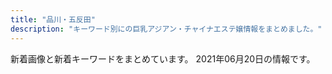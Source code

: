 ```yaml
---
title: "品川・五反田"
description: "キーワード別にの巨乳アジアン・チャイナエステ嬢情報をまとめました。"
---
```


新着画像と新着キーワードをまとめています。
2021年06月20日の情報です。

<DmmAffiliateIns />
<KeywordTable
  shops={
    [
    {
        "url": "http://www.relax-cs.com/",
        "img_links": [
            "http://www.relax-cs.com/ncss/nav/nav-003.jpg",
            "http://www.relax-cs.com/ncss/nav/nav-002.jpg",
            "http://www.relax-cs.com/ncss/staff0401.jpg",
            "http://www.relax-cs.com/ncss/top02-left.jpg",
            "http://www.relax-cs.com/ncss/nav/nav-006.jpg",
            "http://www.relax-cs.com/ncss/tel.png",
            "http://www.relax-cs.com/ncss/top00001.jpg",
            "http://www.relax-cs.com/ncss/staff01.jpg",
            "http://www.relax-cs.com/ncss/nav/nav-001.jpg",
            "http://www.relax-cs.com/ncss/staff03-a.jpg",
            "http://www.relax-cs.com/ncss/nav/nav-005.jpg",
            "http://www.relax-cs.com/ncss/top03.jpg",
            "http://www.relax-cs.com/ncss/nav/nav-004.jpg",
            "http://www.relax-cs.com/ncss/staff03-b.jpg"
        ],
        "name": "\u30ea\u30e9\u30af\u30bc\u30fc\u30b7\u30e7\u30f3\u862d",
        "keywords": {},
        "station": "JR\u4e94\u53cd\u7530\u99c5\u897f\u53e3"
    },
    {
        "station": "JR\u4e94\u53cd\u7530\u99c5\u897f\u53e3",
        "url": "https://i-house.aoaoeo.com/",
        "keywords": {},
        "name": "\u7652\u3057\u30cf\u30a6\u30b9",
        "img_links": []
    },
    {
        "img_links": [
            "https://tsukiwa.info/img/pickupGirl.png",
            "https://tsukiwa.info/img/staff/mimi20202.jpg",
            "https://tsukiwa.info/img/staff/ruru1.jpg",
            "https://tsukiwa.info/img/event/camp03.jpg",
            "https://tsukiwa.info/img/bar_top1.png",
            "https://tsukiwa.info/img/news3.png",
            "https://tsukiwa.info/img/staff/no_image.jpg",
            "https://tsukiwa.info/img/bar_profile.png",
            "https://tsukiwa.info/img/staff/yuna01.jpg",
            "https://tsukiwa.info/img/staff/25D27B66-E3AF-40C0-8FCC-46E9F266B409.jpeg",
            "https://tsukiwa.info/img/staff_top/20201219_2.jpg",
            "https://tsukiwa.info/img/bar_gallery.png",
            "https://tsukiwa.info/img/staff/rumi04.jpg",
            "https://tsukiwa.info/img/staff/rena04.jpg",
            "https://tsukiwa.info/img/staff/rumi02.jpg",
            "https://tsukiwa.info/img/top_map.jpg",
            "https://tsukiwa.info/img/staff/mimi01.jpg",
            "https://tsukiwa.info/img/akusesu-top0.jpg",
            "https://tsukiwa.info/img/staff/aya2101.jpg",
            "https://tsukiwa.info/img/staff/909C372F-1613-4B7E-89C8-1A527D79FCC6.jpeg",
            "https://tsukiwa.info/img/news1.png",
            "https://tsukiwa.info/img/staff/222BADE2-61AA-4B66-91BD-3D9941250C4D.jpeg",
            "https://tsukiwa.info/img/staff/koko3.jpg",
            "https://tsukiwa.info/img/staff_top/20201219_1.jpg",
            "https://tsukiwa.info/img/staff/DB16BCF2-AF7E-404D-9FB5-9A45BE961351.jpeg",
            "https://tsukiwa.info/img/staff/A8BAF789-BD2B-4E7F-AB8A-224A2961B605.jpeg",
            "https://www.a-side.com/ad/koko/include/banner/koko_200x40.png",
            "https://tsukiwa.info/img/bar_staff.png"
        ],
        "url": "https://tsukiwa.info/",
        "name": "\u6708\u306e\u548c",
        "station": "JR\u4e94\u53cd\u7530\u99c5\u897f\u53e3",
        "keywords": {}
    },
    {
        "station": "JR\u4e94\u53cd\u7530\u99c5\u897f\u53e3",
        "keywords": {},
        "img_links": [
            "http://gotanda.pepper.jp/m02272.jpg",
            "http://gotanda.pepper.jp/m048.png",
            "http://gotanda.pepper.jp/m049.png",
            "http://gotanda.pepper.jp/gotanda001.jpg",
            "http://gotanda.pepper.jp/m173.jpg",
            "http://gotanda.pepper.jp/20151109231038834554.jpg",
            "http://gotanda.pepper.jp/1-01.png"
        ],
        "url": "http://gotanda.pepper.jp/",
        "name": "\u4e94\u53cd\u7530\u30e1\u30c7\u30a3\u30ab\u30eb\u30a8\u30f3"
    },
    {
        "keywords": {},
        "img_links": [
            "https://www.healing-baby.work/images/ais.png",
            "https://www.healing-baby.work/images/mobile.jpg",
            "https://www.healing-baby.work/images/2.jpg",
            "https://www.healing-baby.work/images/head.jpg",
            "https://www.healing-baby.work/images/line.png",
            "https://www.healing-baby.work/images/4.jpg",
            "https://www.healing-baby.work/images/5.jpg",
            "https://www.healing-baby.work/images/tel.jpg",
            "https://www.healing-baby.work/images/int1.png",
            "https://www.healing-baby.work/img/riri1.jpg",
            "https://www.healing-baby.work/images/news.jpg",
            "https://www.healing-baby.work/img/mimi1.jpg",
            "https://www.healing-baby.work/images/staff_t.jpg",
            "https://www.healing-baby.work/images/1.jpg",
            "https://www.healing-baby.work/img/momo1.jpg",
            "https://www.healing-baby.work/images/sys.png",
            "https://www.healing-baby.work/images/6.jpg",
            "https://www.healing-baby.work/images/3.jpg",
            "https://www.healing-baby.work/images/newface.png",
            "https://www.healing-baby.work/img/eri1.jpg",
            "https://www.healing-baby.work/img/hana1.jpg",
            "https://www.healing-baby.work/images/interior_t.jpg",
            "https://www.healing-baby.work/img/sizuka1.jpg"
        ],
        "station": "\u6238\u8d8a\u9280\u5ea7\u99c5",
        "url": "https://www.healing-baby.work/",
        "name": "\u7652\u3057\u306e\u30d9\u30d3\u30fc"
    },
    {
        "keywords": {
            "85": 2,
            "E": 8,
            "88": 2,
            "86": 2,
            "87": 4
        },
        "url": "http://es-mirei.com/",
        "img_links": [
            "http://es-mirei.com/staffPhoto/b20170911152114.jpg",
            "http://es-mirei.com/images/s3Slider1Images/03.jpg",
            "http://es-mirei.com/staffPhoto/b20170728165536.jpg",
            "http://es-mirei.com/images/store/01.jpg",
            "http://es-mirei.com/images/store/04.jpg",
            "http://es-mirei.com/images/store/02.jpg",
            "http://es-mirei.com/images/noImg.jpg",
            "http://es-mirei.com/staffPhoto/s20170911152114.jpg",
            "http://es-mirei.com/staffPhoto/s20170728165536.jpg",
            "http://es-mirei.com/staffPhoto/s20170728165302.jpg",
            "http://es-mirei.com/images/store/03.jpg",
            "http://es-mirei.com/images/store/06.jpg",
            "http://es-mirei.com/staffPhoto/b20170728165302.jpg",
            "http://es-mirei.com/staffPhoto/b20170728165256.jpg",
            "http://es-mirei.com/images/s3Slider1Images/01.jpg",
            "http://es-mirei.com/staffPhoto/s20180209180323.jpg",
            "http://es-mirei.com/images/store/05.jpg",
            "http://es-mirei.com/staffPhoto/s20170908125528.jpg",
            "http://es-mirei.com/staffPhoto/b20170911152129.jpg",
            "http://es-mirei.com/staffPhoto/b20170908125528.jpg",
            "http://es-mirei.com/staffPhoto/s20170728165256.jpg",
            "http://es-mirei.com/staffPhoto/s20170911152129.jpg",
            "http://es-mirei.com/staffPhoto/b20180613122502.jpg",
            "http://es-mirei.com/staffPhoto/b20180209180323.jpg",
            "http://es-mirei.com/images/returnStaffBtn.png",
            "http://es-mirei.com/staffPhoto/s20180613122502.jpg",
            "http://es-mirei.com/images/s3Slider1Images/02.jpg"
        ],
        "name": "\u7f8e\u4f36",
        "station": "JR\u4e94\u53cd\u7530\u99c5\u897f\u53e3"
    },
    {
        "station": "JR\u4e94\u53cd\u7530\u99c5\u897f\u53e3",
        "name": "\u30c8\u30f3\u30dd\u30fc",
        "url": "http://hi-msg.com/tonpoh/",
        "img_links": [
            "http://hi-msg.com/tonpoh/images/p-5.jpg",
            "http://hi-msg.com/tonpoh/images/p-8.jpg",
            "http://hi-msg.com/tonpoh/images/tit-sys.png",
            "http://hi-msg.com/tonpoh/images/fla-3.png",
            "http://hi-msg.com/tonpoh/images/p-13-1.jpg",
            "http://hi-msg.com/tonpoh/images/p-12-1.jpg",
            "http://hi-msg.com/tonpoh/images/p-9-1.jpg",
            "http://hi-msg.com/tonpoh/images/p-11-1.jpg",
            "http://hi-msg.com/tonpoh/images/p-6.jpg",
            "http://hi-msg.com/tonpoh/images/s8.png",
            "http://hi-msg.com/tonpoh/images/tit-staff.png",
            "http://hi-msg.com/tonpoh/images/p-7.jpg",
            "http://hi-msg.com/tonpoh/images/p-4.jpg",
            "http://hi-msg.com/tonpoh/images/s1.png",
            "http://hi-msg.com/tonpoh/images/p-10.jpg",
            "http://hi-msg.com/tonpoh/images/p-6-1.jpg",
            "http://hi-msg.com/tonpoh/images/p-13.jpg",
            "http://hi-msg.com/tonpoh/images/fla.png",
            "http://hi-msg.com/tonpoh/images/p-10-1.jpg",
            "http://hi-msg.com/tonpoh/images/ll.png",
            "http://hi-msg.com/tonpoh/images/p-9.jpg",
            "http://hi-msg.com/tonpoh/images/no.png",
            "http://hi-msg.com/tonpoh/images/s6.png",
            "http://hi-msg.com/tonpoh/images/p-1.jpg",
            "http://hi-msg.com/tonpoh/images/p-2.jpg",
            "http://hi-msg.com/tonpoh/images/p-12.jpg",
            "http://hi-msg.com/tonpoh/images/p-0.jpg",
            "http://hi-msg.com/tonpoh/images/line.png",
            "http://hi-msg.com/tonpoh/images/s9.png",
            "http://hi-msg.com/tonpoh/images/p-8-1.jpg",
            "http://hi-msg.com/tonpoh/images/s5.png",
            "http://hi-msg.com/tonpoh/images/s4.jpg",
            "http://hi-msg.com/tonpoh/images/p-11.jpg",
            "http://hi-msg.com/tonpoh/images/fla-1.png",
            "http://hi-msg.com/tonpoh/images/p-14.jpg",
            "http://hi-msg.com/tonpoh/images/p-14-1.jpg",
            "http://hi-msg.com/tonpoh/images/p-7-1.jpg",
            "http://hi-msg.com/tonpoh/images/botton.png",
            "http://hi-msg.com/tonpoh/images/l.png"
        ],
        "keywords": {}
    },
    {
        "img_links": [],
        "keywords": {},
        "name": "\u82b1\u8863",
        "station": "JR\u4e94\u53cd\u7530\u99c5",
        "url": "https://hanagoromo.tyo.cm/"
    },
    {
        "url": "http://www.relax-fuyou.info/",
        "img_links": [
            "http://www.relax-fuyou.info/img/r9.jpg",
            "http://www.relax-fuyou.info/img/st5.jpg",
            "http://www.relax-fuyou.info/i/img/st201.jpg",
            "http://www.relax-fuyou.info/i/img/top.jpg",
            "http://www.relax-fuyou.info/img/st171.jpg",
            "http://www.relax-fuyou.info/i/img/st5.jpg",
            "http://www.relax-fuyou.info/i/img/st181.jpg",
            "http://www.relax-fuyou.info/img/st41.jpg",
            "http://www.relax-fuyou.info/i/img/r1.jpg",
            "http://www.relax-fuyou.info/img/st7.jpg",
            "http://www.relax-fuyou.info/img/st1.jpg",
            "http://www.relax-fuyou.info/img/st150.jpg",
            "http://www.relax-fuyou.info/i/img/st42.jpg",
            "http://www.relax-fuyou.info/img/sta17.jpg",
            "http://www.relax-fuyou.info/img/sta19.jpg",
            "http://www.relax-fuyou.info/img/st42.jpg",
            "http://www.relax-fuyou.info/img/st110.jpg",
            "http://www.relax-fuyou.info/i/img/st17.jpg",
            "http://www.relax-fuyou.info/img/sta5.jpg",
            "http://www.relax-fuyou.info/i/img/st11.jpg",
            "http://www.relax-fuyou.info/img/st10.jpg",
            "http://www.relax-fuyou.info/img/st140.jpg",
            "http://www.relax-fuyou.info/img/st17.jpg",
            "http://www.relax-fuyou.info/img/sta8.jpg",
            "http://www.relax-fuyou.info/img/st181.jpg",
            "http://www.relax-fuyou.info/img/st191.jpg",
            "http://www.relax-fuyou.info/img/sta18.jpg",
            "http://www.relax-fuyou.info/i/img/st140.jpg",
            "http://www.relax-fuyou.info/i/img/st8.jpg",
            "http://www.relax-fuyou.info/img/st8.jpg",
            "http://www.relax-fuyou.info/img/st11.jpg",
            "http://www.relax-fuyou.info/i/img/st10.jpg",
            "http://www.relax-fuyou.info/i/img/st191.jpg",
            "http://www.relax-fuyou.info/i/img/r3.jpg",
            "http://www.relax-fuyou.info/img/sta16.jpg",
            "http://www.relax-fuyou.info/img/sta20.jpg",
            "http://www.relax-fuyou.info/img/st161.jpg",
            "http://www.relax-fuyou.info/img/st201.jpg",
            "http://www.relax-fuyou.info/i/img/sta20.jpg",
            "http://www.relax-fuyou.info/img/sta15.jpg",
            "http://www.relax-fuyou.info/i/img/st160.jpg",
            "http://www.relax-fuyou.info/img/st72.jpg",
            "http://www.relax-fuyou.info/i/img/st9.jpg",
            "http://www.relax-fuyou.info/img/st160.jpg",
            "http://www.relax-fuyou.info/img/st71.jpg",
            "http://www.relax-fuyou.info/img/sta1.jpg",
            "http://www.relax-fuyou.info/img/st141.jpg",
            "http://www.relax-fuyou.info/i/img/st110.jpg",
            "http://www.relax-fuyou.info/img/top.jpg",
            "http://www.relax-fuyou.info/i/img/r2.jpg"
        ],
        "keywords": {
            "90": 2,
            "G": 1,
            "84": 5,
            "C": 3,
            "88": 3,
            "87": 2,
            "D": 5,
            "86": 2,
            "E": 5
        },
        "station": "JR\u4e94\u53cd\u7530\u99c5\u6771\u53e3",
        "name": "\u8299\u84c9\uff5e\u30d5\u30e8\u30a6\uff5e"
    },
    {
        "name": "\u7d2b\u306e\u8776",
        "station": "JR\u4e94\u53cd\u7530\u99c5\u897f\u53e3",
        "img_links": [
            "http://p-fly.work/staff/eri.jpg",
            "http://p-fly.work/img/sara1.jpg",
            "http://p-fly.work/images/sys2.jpg",
            "http://p-fly.work/images/int1.jpg",
            "http://p-fly.work/images/staff_t.png",
            "http://p-fly.work/images/int2.png",
            "http://p-fly.work/images/news.jpg",
            "http://p-fly.work/staff/yuki.jpg",
            "http://p-fly.work/staff/koko.jpg",
            "http://p-fly.work/images/head.png",
            "http://p-fly.work/images/1.jpg",
            "http://p-fly.work/images/b2.jpg",
            "http://p-fly.work/images/ac1.jpg",
            "http://p-fly.work/images/line.png",
            "http://p-fly.work/images/b3.jpg",
            "http://p-fly.work/images/sys4.png",
            "http://p-fly.work/img/yuki1.jpg",
            "http://p-fly.work/img/koko1.jpg",
            "http://p-fly.work/images/interior_t.png",
            "http://p-fly.work/images/tr.jpg",
            "http://p-fly.work/images/b1.jpg",
            "http://p-fly.work/images/sys3.jpg",
            "http://p-fly.work/img/eri1.jpg",
            "http://p-fly.work/img/mai1.jpg",
            "http://p-fly.work/staff/sara.jpg",
            "http://p-fly.work/images/sys1.jpg",
            "http://p-fly.work/images/13.jpg",
            "http://p-fly.work/staff/mai.jpg",
            "http://p-fly.work/images/10.jpg",
            "http://p-fly.work/images/12.jpg",
            "http://p-fly.work/images/mobile.jpg",
            "http://p-fly.work/images/15.jpg"
        ],
        "keywords": {},
        "url": "http://p-fly.work/"
    },
    {
        "img_links": [
            "http://www.kenkou-house.info/img/s11.jpg",
            "http://www.kenkou-house.info/img/s.png",
            "http://www.kenkou-house.info/img/s1.jpg",
            "http://www.kenkou-house.info/img/bottmo-ritght.png",
            "http://www.kenkou-house.info/img/door.png",
            "http://www.kenkou-house.info/img/s16.jpg",
            "http://www.kenkou-house.info/img/Himawari_160_45.png",
            "http://www.kenkou-house.info/img/Himawari_200_40.png",
            "http://www.kenkou-house.info/img/body-.png",
            "http://www.kenkou-house.info/img/s20.jpg",
            "http://www.kenkou-house.info/img/bottmo-left.png",
            "http://www.kenkou-house.info/img/s33.jpg",
            "http://www.kenkou-house.info/img/s4.jpg",
            "http://www.kenkou-house.info/img/s7.jpg",
            "http://www.kenkou-house.info/img/s21.jpg",
            "http://www.kenkou-house.info/img/s22.jpg",
            "http://www.kenkou-house.info/img/m5.png",
            "http://www.kenkou-house.info/img/m7.png",
            "http://www.kenkou-house.info/img/m4.png",
            "http://www.kenkou-house.info/img/s17.jpg",
            "http://www.kenkou-house.info/img/s61.jpg",
            "http://www.kenkou-house.info/img/m2.png",
            "http://www.kenkou-house.info/img/m6.png",
            "http://www.kenkou-house.info/img/s14.jpg",
            "http://www.kenkou-house.info/img/s13.jpg",
            "http://www.kenkou-house.info/img/m1.png",
            "http://www.kenkou-house.info/img/s15.jpg",
            "http://www.kenkou-house.info/img/play.png",
            "http://www.kenkou-house.info/img/Himawari_88_31.png",
            "http://www.kenkou-house.info/img/m3.png",
            "http://www.kenkou-house.info/img/s91.jpg",
            "http://www.kenkou-house.info/img/s12.jpg",
            "http://www.kenkou-house.info/img/m8.png",
            "http://www.kenkou-house.info/img/head.png",
            "http://www.kenkou-house.info/img/Himawari_468_60.png"
        ],
        "station": "JR\u4e94\u53cd\u7530\u99c5\u6771\u53e3",
        "url": "http://www.kenkou-house.info/",
        "name": "\u3072\u307e\u308f\u308a",
        "keywords": {
            "C": 8
        }
    },
    {
        "station": "JR\u54c1\u5ddd\u99c5\u9ad8\u8f2a\u53e3",
        "img_links": [
            "http://www.kouroku-este.com/img/menu/info_r.jpg",
            "http://www.kouroku-este.com/img/staff/ccc/ccc2.jpg",
            "http://www.kouroku-este.com/img/top/listmark1.png",
            "http://www.kouroku-este.com/img/staff/aaa/aaa1.jpg",
            "http://www.kouroku-este.com/img/staff/eee/s-eee1.jpg",
            "http://www.kouroku-este.com/img/staff/fff/s-fff2.jpg",
            "http://www.kouroku-este.com/img/system/service01.jpg",
            "http://www.kouroku-este.com/img/staff/bbb/bbb1.jpg",
            "http://www.kouroku-este.com/img/staff/ccc/ccc1.jpg",
            "http://www.kouroku-este.com/img/staff/ggg/ggg1.jpg",
            "http://www.kouroku-este.com/img/staff/fff/s-fff1.jpg",
            "http://www.kouroku-este.com/img/system/service02.jpg",
            "http://www.kouroku-este.com/img/staff/eee/s-eee2.jpg",
            "http://www.kouroku-este.com/img/staff/aaa/aaa2.jpg"
        ],
        "url": "http://www.kouroku-este.com/",
        "keywords": {
            "C": 15
        },
        "name": "\u5eb7\u7984"
    },
    {
        "name": "\u30e9\u30ad\u30e5\u30a2",
        "url": "http://lacure.link/",
        "keywords": {},
        "img_links": [
            "http://lacure.link/images/g5.jpg",
            "http://lacure.link/images/r2.jpg",
            "http://lacure.link/images/r4.jpg",
            "http://lacure.link/images/sayuri.jpg",
            "http://lacure.link/images/zi.png",
            "http://lacure.link/images/top2.jpg",
            "http://lacure.link/images/face.png",
            "http://lacure.link/images/left3.png",
            "http://lacure.link/images/gb01.png",
            "http://lacure.link/images/asali.jpg",
            "http://lacure.link/images/r5.jpg",
            "http://lacure.link/images/news.png",
            "http://lacure.link/images/kol.jpg",
            "http://lacure.link/images/s1.jpg",
            "http://lacure.link/images/r3.jpg",
            "http://lacure.link/images/kiki.jpg",
            "http://lacure.link/images/r1.jpg",
            "http://lacure.link/images/yuki.jpg",
            "http://lacure.link/images/r6.jpg",
            "http://lacure.link/images/g1.jpg",
            "http://lacure.link/images/g0.jpg",
            "http://lacure.link/images/g3.jpg",
            "http://lacure.link/images/g6.jpg",
            "http://lacure.link/images/s_staff.png",
            "http://lacure.link/images/g2.jpg"
        ],
        "station": "\u6238\u8d8a\u9280\u5ea7\u99c5"
    }
]
}
/>
<DmmAffiliateScript />
